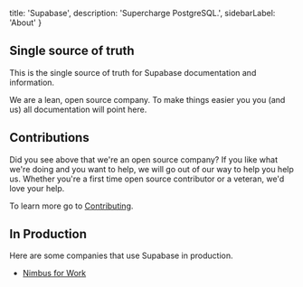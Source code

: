   title: 'Supabase',
  description: 'Supercharge PostgreSQL.',
  sidebarLabel: 'About'
}

## Single source of truth

This is the single source of truth for Supabase documentation and information.

We are a lean, open source company. To make things easier you you (and us) all documentation will point here.

## Contributions

Did you see above that we're an open source company? If you like what we're doing and you want to help, we will go out of our way to help you help us. Whether you're a first time open source contributor or a veteran, we'd love your help.

To learn more go to [Contributing](/docs/-/contributing).

## In Production

Here are some companies that use Supabase in production.

- [Nimbus for Work](https://nimbusforwork.com)